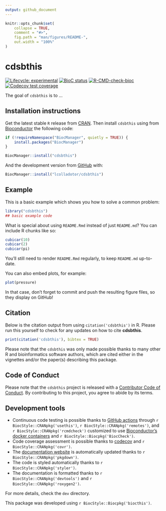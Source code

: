 ```yaml
---
output: github_document
---
```


<!-- README.md is generated from README.Rmd. Please edit that file -->

```r
knitr::opts_chunk$set(
    collapse = TRUE,
    comment = "#>",
    fig.path = "man/figures/README-",
    out.width = "100%"
)
```

# cdsbthis

<!-- badges: start -->
[![Lifecycle: experimental](https://img.shields.io/badge/lifecycle-experimental-orange.svg)](https://lifecycle.r-lib.org/articles/stages.html#experimental)
[![BioC status](http://www.bioconductor.org/shields/build/release/bioc/cdsbthis.svg)](https://bioconductor.org/checkResults/release/bioc-LATEST/cdsbthis)
[![R-CMD-check-bioc](https://github.com/lcolladotor/cdsbthis/workflows/R-CMD-check-bioc/badge.svg)](https://github.com/lcolladotor/cdsbthis/actions)
[![Codecov test coverage](https://codecov.io/gh/lcolladotor/cdsbthis/branch/master/graph/badge.svg)](https://codecov.io/gh/lcolladotor/cdsbthis?branch=master)
<!-- badges: end -->

The goal of `cdsbthis` is to ...

## Installation instructions

Get the latest stable `R` release from [CRAN](http://cran.r-project.org/). Then install `cdsbthis` using from [Bioconductor](http://bioconductor.org/) the following code:

```r
if (!requireNamespace("BiocManager", quietly = TRUE)) {
    install.packages("BiocManager")
}

BiocManager::install("cdsbthis")
```

And the development version from [GitHub](https://github.com/lcolladotor/cdsbthis) with:

```r
BiocManager::install("lcolladotor/cdsbthis")
```
## Example

This is a basic example which shows you how to solve a common problem:

```r
library("cdsbthis")
## basic example code
```

What is special about using `README.Rmd` instead of just `README.md`? You can include R chunks like so:

```r
cubicar(10)
cubicar(2)
cubicar(pi)
```

You'll still need to render `README.Rmd` regularly, to keep `README.md` up-to-date.

You can also embed plots, for example:

```r
plot(pressure)
```

In that case, don't forget to commit and push the resulting figure files, so they display on GitHub!

## Citation

Below is the citation output from using `citation('cdsbthis')` in R. Please
run this yourself to check for any updates on how to cite __cdsbthis__.

```r
print(citation('cdsbthis'), bibtex = TRUE)
```

Please note that the `cdsbthis` was only made possible thanks to many other R and bioinformatics software authors, which are cited either in the vignettes and/or the paper(s) describing this package.

## Code of Conduct

Please note that the `cdsbthis` project is released with a [Contributor Code of Conduct](http://bioconductor.org/about/code-of-conduct/). By contributing to this project, you agree to abide by its terms.

## Development tools

* Continuous code testing is possible thanks to [GitHub actions](https://www.tidyverse.org/blog/2020/04/usethis-1-6-0/)  through `r BiocStyle::CRANpkg('usethis')`, `r BiocStyle::CRANpkg('remotes')`, and `r BiocStyle::CRANpkg('rcmdcheck')` customized to use [Bioconductor's docker containers](https://www.bioconductor.org/help/docker/) and `r BiocStyle::Biocpkg('BiocCheck')`.
* Code coverage assessment is possible thanks to [codecov](https://codecov.io/gh) and `r BiocStyle::CRANpkg('covr')`.
* The [documentation website](http://lcolladotor.github.io/cdsbthis) is automatically updated thanks to `r BiocStyle::CRANpkg('pkgdown')`.
* The code is styled automatically thanks to `r BiocStyle::CRANpkg('styler')`.
* The documentation is formatted thanks to `r BiocStyle::CRANpkg('devtools')` and `r BiocStyle::CRANpkg('roxygen2')`.

For more details, check the `dev` directory.

This package was developed using `r BiocStyle::Biocpkg('biocthis')`.


